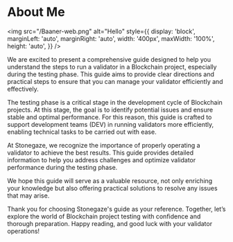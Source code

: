 
# About Me



<img
  src="/Baaner-web.png"
  alt="Hello"
  style={{
    display: 'block',
    marginLeft: 'auto',
    marginRight: 'auto',
    width: '400px',
    maxWidth: '100%',
    height: 'auto',
  }}
/>



We are excited to present a comprehensive guide designed to help you understand the steps to run a validator in a Blockchain project, especially during the testing phase. This guide aims to provide clear directions and practical steps to ensure that you can manage your validator efficiently and effectively.

The testing phase is a critical stage in the development cycle of Blockchain projects. At this stage, the goal is to identify potential issues and ensure stable and optimal performance. For this reason, this guide is crafted to support development teams (DEV) in running validators more efficiently, enabling technical tasks to be carried out with ease.

At Stonegaze, we recognize the importance of properly operating a validator to achieve the best results. This guide provides detailed information to help you address challenges and optimize validator performance during the testing phase.

We hope this guide will serve as a valuable resource, not only enriching your knowledge but also offering practical solutions to resolve any issues that may arise.

Thank you for choosing Stonegaze's guide as your reference. Together, let’s explore the world of Blockchain project testing with confidence and thorough preparation. Happy reading, and good luck with your validator operations!

